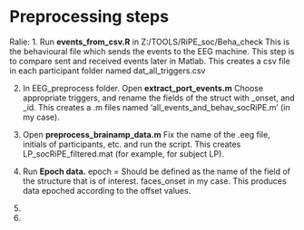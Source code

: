 # Preprocessing steps {#preprocessing}

Ralie:
1. Run **events_from_csv.R** in Z:/TOOLS/RiPE_soc/Beha_check
This is the behavioural file which sends the events to the EEG machine. This step is to compare sent and received events later in Matlab. 
This creates a csv file in each participant folder named dat_all_triggers.csv

2. In EEG_preprocess folder. Open **extract_port_events.m** Choose appropriate triggers, and rename the fields of the struct with _onset, and _id. 
This creates a .m files named 'all_events_and_behav_socRiPE.m' (in my case).

3. Open **preprocess_brainamp_data.m** Fix the name of the .eeg file, initials of participants, etc. and run the script. This creates LP_socRiPE_filtered.mat (for example, for subject LP).

4. Run **Epoch data.** epoch = Should be defined as the name of the field of the structure that is of interest. faces_onset in my case.
This produces data epoched according to the offset values. 

5. 

4. 






